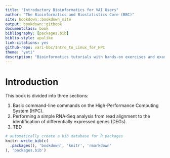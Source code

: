 ```yaml
---
title: "Introductory Bioinformatics for VAI Users"
author: "The Bioinformatics and Biostatistics Core (BBC)"
site: bookdown::bookdown_site
output: bookdown::gitbook
documentclass: book
bibliography: [packages.bib]
biblio-style: apalike
link-citations: yes
github-repo: vari-bbc/Intro_to_Linux_for_HPC
theme: "yeti"
description: "Bioinformatics tutorials with hands-on exercises and examples."
---
```


# **Introduction**

This book is divided into three sections:

1. Basic command-line commands on the High-Performance Computing System (HPC).
2. Performing a simple RNA-Seq analysis from read alignment to the identification of differentially expressed genes (DEGs).
3. TBD

```r
# automatically create a bib database for R packages
knitr::write_bib(c(
  .packages(), 'bookdown', 'knitr', 'rmarkdown'
), 'packages.bib')
```
